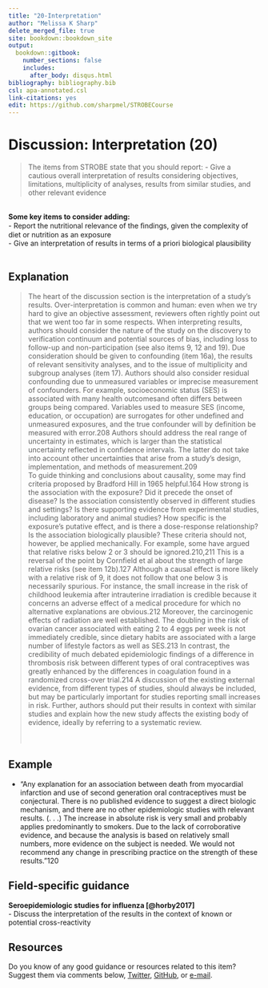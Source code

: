 ---
title: "20-Interpretation"
author: "Melissa K Sharp"
delete_merged_file: true
site: bookdown::bookdown_site
output:
  bookdown::gitbook:
    number_sections: false 
    includes: 
      after_body: disqus.html
bibliography: bibliography.bib
csl: apa-annotated.csl
link-citations: yes
edit: https://github.com/sharpmel/STROBECourse
---

# Discussion: Interpretation (20)
> The items from STROBE state that you should report: 
-	Give a cautious overall interpretation of results considering objectives, limitations, multiplicity of analyses, results from similar studies, and other relevant evidence

</br> 
**Some key items to consider adding:**   
- Report the nutritional relevance of the ﬁndings, given the complexity of diet or nutrition as an exposure  
- Give an interpretation of results in terms of a priori biological plausibility  
</br> 

## Explanation
> The heart of the discussion section is the interpretation of a study’s results. Over-interpretation is common and human: even when we try hard to give an objective assessment, reviewers often rightly point out that we went too far in some respects. When interpreting results, authors should consider the nature of the study on the discovery to verification continuum and potential sources of bias, including loss to follow-up and non-participation (see also
items 9, 12 and 19). Due consideration should be given to confounding (item 16a), the results of relevant sensitivity
analyses, and to the issue of multiplicity and subgroup analyses (item 17). Authors should also consider residual
confounding due to unmeasured variables or imprecise measurement of confounders. For example, socioeconomic status (SES) is associated with many health outcomesand often differs between groups being compared. Variables used to measure SES (income, education, or occupation) are surrogates for other undefined and unmeasured exposures, and the true confounder will by definition be measured with error.208 Authors should address the real range of uncertainty in estimates, which is larger than the statistical uncertainty reflected in confidence intervals. The latter do not take into account other uncertainties that arise from a study’s design, implementation, and methods of measurement.209 </br>
To guide thinking and conclusions about causality, some may find criteria proposed by Bradford Hill in 1965 helpful.164 How strong is the association with the exposure? Did it precede the onset of disease? Is the association consistently
observed in different studies and settings? Is there supporting evidence from experimental studies, including
laboratory and animal studies? How specific is the exposure’s putative effect, and is there a dose-response relationship? Is the association biologically plausible? These criteria should not, however, be applied mechanically. For example, some have argued that relative risks below 2 or 3 should be ignored.210,211 This is a reversal of the point by Cornfield et al about the strength of large relative risks (see item 12b).127 Although a causal effect is more likely with a relative risk of 9, it does not follow that one below 3 is necessarily spurious. For instance, the small increase in the risk of childhood leukemia after intrauterine irradiation is credible because it concerns an adverse effect of a medical procedure for which no alternative explanations are obvious.212 Moreover, the carcinogenic effects of radiation are well established. The doubling in the risk of ovarian cancer associated with eating 2 to 4 eggs per week is not immediately credible, since dietary habits are associated with a large number of lifestyle factors as well as SES.213 In contrast, the credibility of much debated epidemiologic findings of a difference in thrombosis risk between different types of oral contraceptives was greatly enhanced by the differences in coagulation found in a randomized cross-over trial.214 A discussion of the existing external evidence, from different types of studies, should always be included, but may be particularly important for studies reporting small increases in risk. Further, authors should put their results in context with similar studies and explain how the new study affects the existing body of evidence, ideally by referring to a systematic review.</br>
</br></br>

## Example
- “Any explanation for an association between death from myocardial infarction and use of second generation oral contraceptives must be conjectural. There is no published evidence to suggest a direct biologic mechanism, and there
are no other epidemiologic studies with relevant results. (. . .) The increase in absolute risk is very small and probably applies predominantly to smokers. Due to the lack of corroborative evidence, and because the analysis is based on relatively small numbers, more evidence on the subject is needed. We would not recommend any change in prescribing practice on the strength of these results.”120 

## Field-specific guidance
**Seroepidemiologic studies for influenza [@horby2017]**  
- Discuss the interpretation of the results in the context of known or potential cross-reactivity</br> 

## Resources  
Do you know of any good guidance or resources related to this item? Suggest them via comments below, [Twitter](https://twitter.com/sharpmelk), [GitHub](https://github.com/sharpmel/STROBECourse), or [e-mail](mailto:melissaksharp@gmail.com).
</br> 